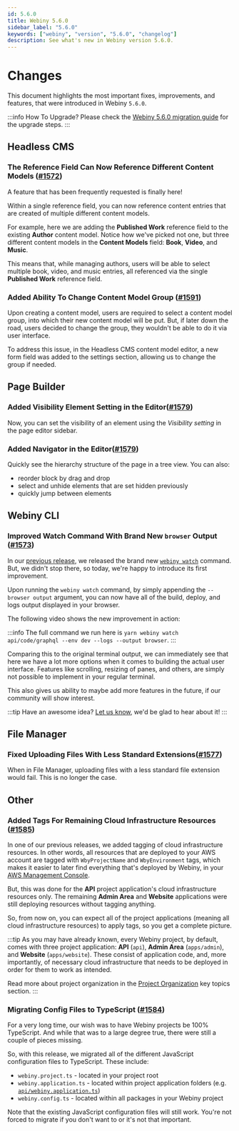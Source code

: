 ```yaml
---
id: 5.6.0
title: Webiny 5.6.0
sidebar_label: "5.6.0"
keywords: ["webiny", "version", "5.6.0", "changelog"]
description: See what's new in Webiny version 5.6.0.
---
```



# Changes

This document highlights the most important fixes, improvements, and features, that were introduced in Webiny `5.6.0`.

:::info How To Upgrade?
Please check the [Webiny 5.6.0 migration guide](/docs/how-to-guides/upgrade-webiny/5.5.0-to-5.6.0) for the upgrade steps.
:::

## Headless CMS

### The Reference Field Can Now Reference Different Content Models ([#1572](https://github.com/webiny/webiny-js/pull/1572))

A feature that has been frequently requested is finally here!

Within a single reference field, you can now reference content entries that are created of multiple different content models.

For example, here we are adding the **Published Work** reference field to the existing **Author** content model. Notice how we've picked not one, but three different content models in the **Content Models** field: **Book**, **Video**, and **Music**.

<CenteredImage alt="Reference Field - Adding Multiple Different Content Models" src={cmsRefMultipleModels} />

This means that, while managing authors, users will be able to select multiple book, video, and music entries, all referenced via the single **Published Work** reference field.

### Added Ability To Change Content Model Group ([#1591](https://github.com/webiny/webiny-js/pull/1591))

Upon creating a content model, users are required to select a content model group, into which their new content model will be put. But, if later down the road, users decided to change the group, they wouldn't be able to do it via user interface.

To address this issue, in the Headless CMS content model editor, a new form field was added to the settings section, allowing us to change the group if needed.

<CenteredImage alt="Changing Content Model Groups" src={cmsContentModelGroupsChanging} />

## Page Builder

### Added Visibility Element Setting in the Editor([#1579](https://github.com/webiny/webiny-js/pull/1579))

Now, you can set the visibility of an element using the _Visibility setting_ in the page editor sidebar.

<CenteredImage alt="Webiny Page Builder visibility element setting" src={pbElementVisibilitySettingDemo} />

### Added Navigator in the Editor([#1579](https://github.com/webiny/webiny-js/pull/1579))

Quickly see the hierarchy structure of the page in a tree view.
You can also:
- reorder block by drag and drop
- select and unhide elements that are set hidden previously
- quickly jump between elements

<CenteredImage alt="Webiny Page Builder navigator demo" src={pbNavigatorDemo} />

## Webiny CLI

### Improved Watch Command With Brand New `browser` Output ([#1573](https://github.com/webiny/webiny-js/pull/1573))

In our [previous release](/docs/changelog/5.5.0), we released the brand new [`webiny watch`](http://localhost:3000/docs/changelog/5.5.0#brand-new-webiny-watch-command-1540) command. But, we didn't stop there, so today, we're happy to introduce its first improvement.

Upon running the `webiny watch` command, by simply appending the `--browser output` argument, you can now have all of the build, deploy, and logs output displayed in your browser.

The following video shows the new improvement in action:

<CenteredImage alt="Webiny Watch Command - Browser Output" src={cliWatchBrowserDemo} />

:::info
The full command we run here is `yarn webiny watch api/code/graphql --env dev --logs --output browser`.
:::

Comparing this to the original terminal output, we can immediately see that here we have a lot more options when it comes to building the actual user interface. Features like scrolling, resizing of panes, and others, are simply not possible to implement in your regular terminal.

This also gives us ability to maybe add more features in the future, if our community will show interest.

:::tip
Have an awesome idea? [Let us know](https://www.webiny.com/slack), we'd be glad to hear about it!
:::

## File Manager

### Fixed Uploading Files With Less Standard Extensions([#1577](https://github.com/webiny/webiny-js/pull/1577))

When in File Manager, uploading files with a less standard file extension would fail. This is no longer the case.

## Other

### Added Tags For Remaining Cloud Infrastructure Resources ([#1585](https://github.com/webiny/webiny-js/pull/1585))

In one of our previous releases, we added tagging of cloud infrastructure resources. In other words, all resources that are deployed to your AWS account are tagged with `WbyProjectName` and `WbyEnvironment` tags, which makes it easier to later find everything that's deployed by Webiny, in your [AWS Management Console](https://aws.amazon.com/console/).

But, this was done for the **API** project application's cloud infrastructure resources only. The remaining **Admin Area** and **Website** applications were still deploying resources without tagging anything.

So, from now on, you can expect all of the project applications (meaning all cloud infrastructure resources) to apply tags, so you get a complete picture.

:::tip
As you may have already known, every Webiny project, by default, comes with three project application: **API** (`api`), **Admin Area** (`apps/admin`), and **Website** (`apps/website`). These consist of application code, and, more importantly, of necessary cloud infrastructure that needs to be deployed in order for them to work as intended.

Read more about project organization in the [Project Organization](/docs/key-topics/project-organization/project-applications-and-packages) key topics section.
:::

### Migrating Config Files to TypeScript ([#1584](https://github.com/webiny/webiny-js/pull/1584))

For a very long time, our wish was to have Webiny projects be 100% TypeScript. And while that was to a large degree true, there were still a couple of pieces missing.

So, with this release, we migrated all of the different JavaScript configuration files to TypeScript. These include:

- `webiny.project.ts` - located in your project root
- `webiny.application.ts` - located within project application folders (e.g. [`api/webiny.application.ts`](https://github.com/webiny/webiny-js/blob/next/packages/cwp-template-aws/template/api/webiny.application.ts))
- `webiny.config.ts` - located within all packages in your Webiny project

Note that the existing JavaScript configuration files will still work. You're not forced to migrate if you don't want to or it's not that important.
